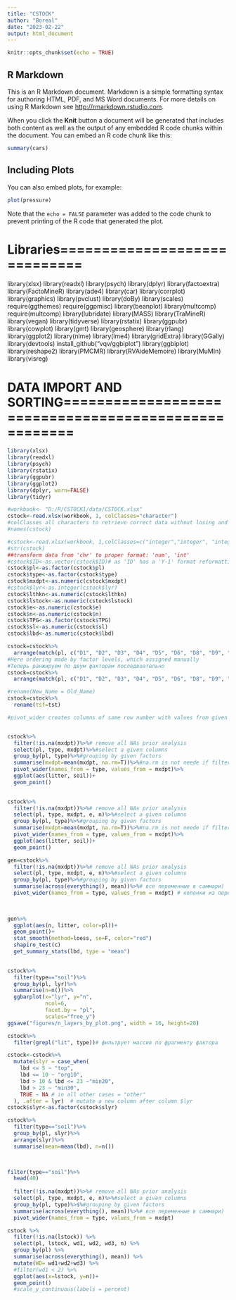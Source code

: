 ```yaml
---
title: "CSTOCK"
author: "Boreal"
date: "2023-02-22"
output: html_document
---
```


```r
knitr::opts_chunk$set(echo = TRUE)
```

## R Markdown

This is an R Markdown document. Markdown is a simple formatting syntax for authoring HTML, PDF, and MS Word documents. For more details on using R Markdown see <http://rmarkdown.rstudio.com>.

When you click the **Knit** button a document will be generated that includes both content as well as the output of any embedded R code chunks within the document. You can embed an R code chunk like this:

```r
summary(cars)
```

## Including Plots

You can also embed plots, for example:

```r
plot(pressure)
```

Note that the `echo = FALSE` parameter was added to the code chunk to prevent printing of the R code that generated the plot.

# Libraries=============================
library(xlsx)
library(readxl)
library(psych)
library(dplyr)
library(factoextra)
library(FactoMineR)
library(ade4)
library(car)
library(corrplot)
library(graphics)
library(pvclust)
library(doBy)
library(scales)
require(ggthemes)
require(ggpmisc)
library(beanplot)
library(multcomp)
require(multcomp)
library(lubridate)
library(MASS)
library(TraMineR)
library(vegan)
library(tidyverse)
library(rstatix)
library(ggpubr)
library(cowplot)
library(gmt)
library(geosphere)
library(rlang)
library(ggplot2)
library(nlme)
library(lme4) 
library(gridExtra)
library(GGally)
library(devtools) 
install_github("vqv/ggbiplot")
library(ggbiplot)
library(reshape2)
library(PMCMR)
library(RVAideMemoire)
library(MuMIn)
library(visreg)

# DATA IMPORT AND SORTING=====================================================
```r
library(xlsx)
library(readxl)
library(psych)
library(rstatix)
library(ggpubr)
library(ggplot2)
library(dplyr, warn=FALSE)
library(tidyr)
```

```r
#workbook<- "D:/R/CSTOCK1/data/CSTOCK.xlsx"
cstock<-read.xlsx(workbook, 1, colClasses="character")
#colClasses all characters to retrieve correct data without losing and replacing by NAs.
#names(cstock) 

#cstock<-read.xlsx(workbook, 1,colClasses=c("integer","integer", "integer","numeric", "integer", "numeric"))
#str(cstock)
##transform data from 'chr' to proper format: 'num', 'int'
#cstock$ID<-as.vector(cstock$ID)# as 'ID' has a 'Y-1' format reformatting it to a factor returns NA, leave as is
cstock$pl<-as.factor(cstock$pl)
cstock$type<-as.factor(cstock$type)
cstock$mxdpt<-as.numeric(cstock$mxdpt)
#cstock$lyr<-as.integer(cstock$lyr)
cstock$lthkn<-as.numeric(cstock$lthkn)
cstock$lstock<-as.numeric(cstock$lstock)
cstock$e<-as.numeric(cstock$e)
cstock$n<-as.numeric(cstock$n)
cstock$TPG<-as.factor(cstock$TPG)
cstock$sl<-as.numeric(cstock$sl)
cstock$lbd<-as.numeric(cstock$lbd)
```
```r
cstock=cstock%>%
  arrange(match(pl, c("D1", "D2", "D3", "D4", "D5", "D6", "D8", "D9", "D10", "D11", "D12", "D13", "D14", "D15", "D16", "D17", "D18", "D19", "D20", "D21", "D22", "D23", "D24", "D25", "D26", "D27", "D28", "D29", "D30", "D31", "D32", "D33", "D34", "D35", "D36", "D37", "D38", "D39", "D40", "D41", "D42", "D43")))
#Here ordering made by factor levels, which assigned manually
#Теперь ранжируем по двум факторам последвоательно
cstock=cstock%>%
  arrange(match(pl, c("D1", "D2", "D3", "D4", "D5", "D6", "D8", "D9", "D10", "D11", "D12", "D13", "D14", "D15", "D16", "D17", "D18", "D19", "D20", "D21", "D22", "D23", "D24", "D25", "D26", "D27", "D28", "D29", "D30", "D31", "D32", "D33", "D34", "D35", "D36", "D37", "D38", "D39", "D40", "D41", "D42", "D43"), slyr, c("top", "org10", "min20", "min30")))
```

```r
#rename(New_Name = Old_Name)
cstock=cstock%>%
  rename(tsf=tst)
```



```r
#pivot_wider creates columns of same row number with values from given column and names of new column by factor's level


cstock%>%
  filter(!is.na(mxdpt))%>%# remove all NAs prior analysis
  select(pl, type, mxdpt)%>%#select a given columns
  group_by(pl, type)%>%#grouping by given factors
  summarise(mxdpt=mean(mxdpt, na.rm=T))%>%#na.rm is not neede if filter in the beginning
  pivot_wider(names_from = type, values_from = mxdpt)%>%
  ggplot(aes(litter, soil))+
  geom_point() 
 
```


```r
cstock%>%
  filter(!is.na(mxdpt))%>%# remove all NAs prior analysis
  select(pl, type, mxdpt, e, n)%>%#select a given columns
  group_by(pl, type)%>%#grouping by given factors
  summarise(mxdpt=mean(mxdpt, na.rm=T))%>%#na.rm is not neede if filter in the beginning
  pivot_wider(names_from = type, values_from = mxdpt)%>%
  ggplot(aes(litter, soil))+
  geom_point() 
```
```r
gen=cstock%>%
  filter(!is.na(mxdpt))%>%# remove all NAs prior analysis
  select(pl, type, mxdpt, e, n)%>%#select a given columns
  group_by(pl, type)%>%#grouping by given factors
  summarise(across(everything(), mean))%>%# все переменные в саммари)
  pivot_wider(names_from = type, values_from = mxdpt) # колонки из переменной по фактору
  
  
```

```r
gen%>%
  ggplot(aes(n, litter, color=pl))+
  geom_point()+
  stat_smooth(method=loess, se=F, color="red")
  shapiro_test(c)
  get_summary_stats(lbd, type = "mean")
  
```

```r
cstock%>%
  filter(type=="soil")%>%
  group_by(pl, lyr)%>%
  summarise(n=n())%>%
  ggbarplot(x="lyr", y="n",
            ncol=6,
            facet.by = "pl",
            scales="free_y")
ggsave("figures/n_layers_by_plot.png", width = 16, height=20)
```

```r
cstock%>%
  filter(grepl("lit", type))# фильтрует массив по фрагменту фактора

cstock<-cstock%>%  
  mutate(slyr = case_when(
    lbd <= 5 ~ "top",
    lbd <= 10 ~ "org10",
    lbd > 10 & lbd <= 23 ~"min20",
    lbd > 23 ~ "min30",
    TRUE ~ NA # in all other cases = "other"
  ), .after = lyr)  # mutate a new column after column $lyr
cstock$slyr<-as.factor(cstock$slyr)
```

```r
cstock%>%
  filter(type=="soil")%>%
  group_by(pl, slyr)%>%
  arrange(slyr)%>%
  summarise(mean=mean(lbd), n=n())
  


filter(type=="soil")%>%
  head(40)
  
  filter(!is.na(mxdpt))%>%# remove all NAs prior analysis
  select(pl, type, mxdpt, e, n)%>%#select a given columns
  group_by(pl, type)%>$%#grouping by given factors
  summarise(across(everything(), mean))%>%# все переменные в саммари)
  pivot_wider(names_from = type, values_from = mxdpt) 
```
```r
cstock %>% 
  filter(!is.na(lstock)) %>% 
  select(pl, lstock, wd1, wd2, wd3, n) %>% 
  group_by(pl) %>% 
  summarise(across(everything(), mean)) %>% 
  mutate(WD= wd1+wd2+wd3) %>% 
  #filter(wd1 < 2) %>% 
  ggplot(aes(x=lstock, y=n))+
  geom_point() 
  #scale_y_continuous(labels = percent)
```


